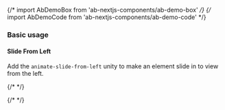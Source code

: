 {/* import AbDemoBox from 'ab-nextjs-components/ab-demo-box' */}
{/* import AbDemoCode from 'ab-nextjs-components/ab-demo-code' */}



### Basic usage

#### Slide From Left

Add the `animate-slide-from-left` unity to make an element slide in to view from the left.

{/*<AbDemoBox></AbDemoBox> */}

{/*<AbDemoCode></AbDemoCode> */}


